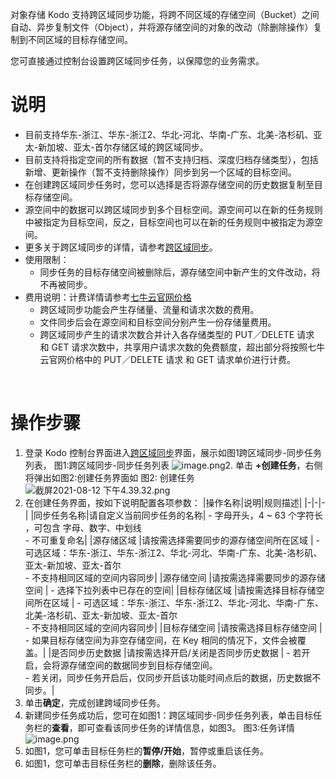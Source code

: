 对象存储 Kodo 支持跨区域同步功能，将跨不同区域的存储空间（Bucket）之间自动、异步复制文件（Object），并将源存储空间的对象的改动（除删除操作）复制到不同区域的目标存储空间。

您可直接通过控制台设置跨区域同步任务，以保障您的业务需求。
<br>


# **说明**

- 目前支持华东-浙江、华东-浙江2、华北-河北、华南-广东、北美-洛杉矶、亚太-新加坡、亚太-首尔存储区域的跨区域同步。
- 目前支持将指定空间的所有数据（暂不支持归档、深度归档存储类型），包括新增、更新操作（暂不支持删除操作）同步到另一个区域的目标空间。
- 在创建跨区域同步任务时，您可以选择是否将源存储空间的历史数据复制至目标存储空间。
- 源空间中的数据可以跨区域同步到多个目标空间。源空间可以在新的任务规则中被指定为目标空间，反之，目标空间也可以在新的任务规则中被指定为源空间。
- 更多关于跨区域同步的详情，请参考[跨区域同步](/kodo/development_guidelines/8613/dev-cross-regional-synchronization)。
- 使用限制：
   - 同步任务的目标存储空间被删除后，源存储空间中新产生的文件改动，将不再被同步。
- 费用说明：计费详情请参考[七牛云官网价格](https://www.qiniu.com/prices/kodo)
   - 跨区域同步功能会产生存储量、流量和请求次数的费用。
   - 文件同步后会在源空间和目标空间分别产生一份存储量费用。
   - 跨区域同步产生的请求次数合并计入各存储类型的 PUT／DELETE 请求 和 GET 请求次数中，共享用户请求次数的免费额度，超出部分将按照七牛云官网价格中的 PUT／DELETE 请求 和 GET 请求单价进行计费。

<br>

# **操作步骤**
1. 登录 Kodo 控制台界面进入[跨区域同步](https://portal.qiniu.com/kodo/transfer)界面，展示如图1跨区域同步-同步任务列表，
图1:跨区域同步-同步任务列表
![image.png](https://dn-odum9helk.qbox.me/Fone3bdWAfJ-Ir6cT7XcKeB09s-N)2. 单击 **+创建任务**，右侧将弹出如图2:创建任务界面如
图2: 创建任务
![截屏2021-08-12 下午4.39.32.png](https://dn-odum9helk.qbox.me/FqQmr1hQsE9vnhT8xBnP5WEqF5t6)
3. 在创建任务界面，按如下说明配置各项参数：
   |操作名称|说明|规则描述|
   |-|-|-|
   |同步任务名称|请自定义当前同步任务的名称| - 字母开头，4 ~ 63 个字符长 ，可包含 字母、数字、中划线<br> - 不可重复命名|
   |源存储区域	|请按需选择需要同步的源存储空间所在区域	| - 可选区域：华东-浙江、华东-浙江2、华北-河北、华南-广东、北美-洛杉矶、亚太-新加坡、亚太-首尔 <br> - 不支持相同区域的空间内容同步|
   |源存储空间	|请按需选择需要同步的源存储空间 | - 选择下拉列表中已存在的空间|
   |目标存储区域	|请按需选择目标存储空间所在区域	| - 可选区域：华东-浙江、华东-浙江2、华北-河北、华南-广东、北美-洛杉矶、亚太-新加坡、亚太-首尔 <br> - 不支持相同区域的空间内容同步|
   |目标存储空间	|请按需选择目标存储空间	| - 如果目标存储空间为非空存储空间，在 Key 相同的情况下，文件会被覆盖。|
   |是否同步历史数据	|请按需选择开启/关闭是否同步历史数据	| - 若开启，会将源存储空间的数据同步到目标存储空间。<br> - 若关闭，同步任务开启后，仅同步开启该功能时间点后的数据，历史数据不同步。|
4. 单击**确定**，完成创建跨域同步任务。
5. 新建同步任务成功后，您可在如图1：跨区域同步-同步任务列表，单击目标任务栏的**查看**，即可查看该同步任务的详情信息，如图3。
图3:任务详情
![image.png](https://dn-odum9helk.qbox.me/FirsAd8agGRlbYLPGN2bY4IHRqs1)
6. 如图1，您可单击目标任务栏的**暂停/开始**，暂停或重启该任务。
7. 如图1，您可单击目标任务栏的**删除**，删除该任务。